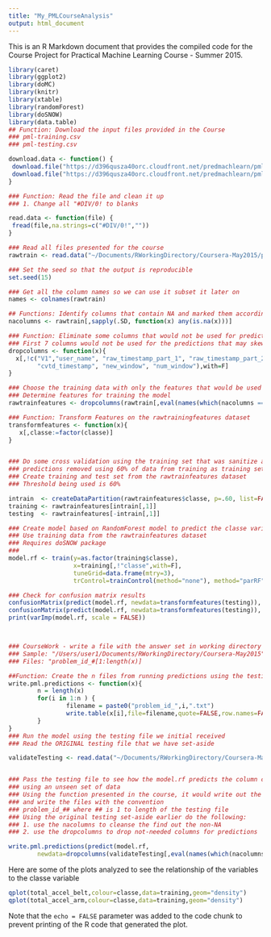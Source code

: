 ```yaml
---
title: "My_PMLCourseAnalysis"
output: html_document
---
```


This is an R Markdown document that provides the compiled code for the Course Project for Practical Machine Learning Course - Summer 2015. 


```r
library(caret)
library(ggplot2)
library(doMC)
library(knitr)
library(xtable)
library(randomForest)
library(doSNOW)
library(data.table)
## Function: Download the input files provided in the Course
### pml-training.csv 
### pml-testing.csv 

download.data <- function() {
 download.file("https://d396qusza40orc.cloudfront.net/predmachlearn/pml-training.csv","pml-training.csv",method="curl")
 download.file("https://d396qusza40orc.cloudfront.net/predmachlearn/pml-testing.csv","pml-testing.csv",method="curl")
}

### Function: Read the file and clean it up 
### 1. Change all "#DIV/0! to blanks

read.data <- function(file) {
 fread(file,na.strings=c("#DIV/0!",""))
}

### Read all files presented for the course
rawtrain <- read.data("~/Documents/RWorkingDirectory/Coursera-May2015/pml-training.csv")

### Set the seed so that the output is reproducible
set.seed(15)

### Get all the column names so we can use it subset it later on
names <- colnames(rawtrain)

## Functions: Identify columns that contain NA and marked them accordingly
nacolumns <- rawtrain[,sapply(.SD, function(x) any(is.na(x)))]

### Function: Eliminate some columns that would not be used for predictions
### First 7 columns would not be used for the predictions that may skew the result 
dropcolumns <- function(x){
  x[,!c("V1","user_name", "raw_timestamp_part_1", "raw_timestamp_part_2", 
        "cvtd_timestamp", "new_window", "num_window"),with=F]
}

### Choose the training data with only the features that would be used for predictions
### Determine features for training the model
rawtrainfeatures <- dropcolumns(rawtrain[,eval(names(which(nacolumns == F))),with=F])

### Function: Transform Features on the rawtrainingfeatures dataset
transformfeatures <- function(x){
   x[,classe:=factor(classe)]
}


### Do some cross validation using the training set that was sanitize and with the columns not used for
### predictions removed using 60% of data from training as training set 
### Create training and test set from the rawtrainfeatures dataset 
### Threshold being used is 60%

intrain  <- createDataPartition(rawtrainfeatures$classe, p=.60, list=FALSE)
training <- rawtrainfeatures[intrain[,1]]
testing  <- rawtrainfeatures[-intrain[,1]]

### Create model based on RandomForest model to predict the classe variable 
### Use training data from the rawtrainfeatures dataset 
### Requires doSNOW package
### 
model.rf <- train(y=as.factor(training$classe), 
                  x=training[,!"classe",with=F], 
                  tuneGrid=data.frame(mtry=3), 
                  trControl=trainControl(method="none"), method="parRF") 

### Check for confusion matrix results 
confusionMatrix(predict(model.rf, newdata=transformfeatures(testing)), factor(testing$classe))
confusionMatrix(predict(model.rf, newdata=transformfeatures(testing)), factor(testing$classe))$overall["Kappa"]
print(varImp(model.rf, scale = FALSE))



### CourseWork - write a file with the answer set in working directory 
### Sample: "/Users/user1/Documents/RWorkingDirectory/Coursera-May2015"
### Files: "problem_id_#[1:length(x)]

##Function: Create the n files from running predictions using the testing file 
write.pml.predictions <- function(x){
        n = length(x)
        for(i in 1:n ) {
                filename = paste0("problem_id_",i,".txt")
                write.table(x[i],file=filename,quote=FALSE,row.names=FALSE,col.names=FALSE)      
        }        
}
### Run the model using the testing file we initial received 
### Read the ORIGINAL testing file that we have set-aside 

validateTesting <- read.data("~/Documents/RWorkingDirectory/Coursera-May2015/pml-testing.csv")


### Pass the testing file to see how the model.rf predicts the column classe
### using an unseen set of data 
### Using the function presented in the course, it would write out the predicted value for "classe"
### and write the files with the convention 
### problem_id_## where ## is 1 to length of the testing file 
### Using the original testing set-aside earlier do the following:
### 1. use the nacolumns to cleanse the find out the non-NA 
### 2. use the dropcolumns to drop not-needed columns for predictions

write.pml.predictions(predict(model.rf, 
        newdata=dropcolumns(validateTesting[,eval(names(which(nacolumns == F))[-60]),with=F])))
```

Here are some of the plots analyzed to see the relationship of the variables to the classe variable

```r
qplot(total_accel_belt,colour=classe,data=training,geom="density")
qplot(total_accel_arm,colour=classe,data=training,geom="density")
```

Note that the `echo = FALSE` parameter was added to the code chunk to prevent printing of the R code that generated the plot.


